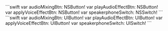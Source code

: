 <PlatformWrapper platform="macos">
```swift
var audioMixingBtn: NSButton!
var playAudioEffectBtn: NSButton!
var applyVoiceEffectBtn: NSButton!
var speakerphoneSwitch: NSSwitch!
```
</PlatformWrapper>
<PlatformWrapper platform="ios">
```swift
var audioMixingBtn: UIButton!
var playAudioEffectBtn: UIButton!
var applyVoiceEffectBtn: UIButton!
var speakerphoneSwitch: UISwitch!
```
</PlatformWrapper>